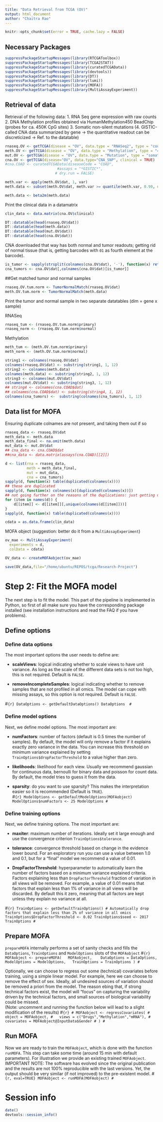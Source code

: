 ```yaml
---
title: "Data Retrieval from TCGA (OV)"
output: html_document
author: "Chaitra Rao"
---
```


```r
knitr::opts_chunk$set(error = TRUE, cache.lazy = FALSE)
```

## Necessary Packages

```r
suppressPackageStartupMessages(library(RTCGAToolbox))
suppressPackageStartupMessages(library(TCGA2STAT))
suppressPackageStartupMessages(library(curatedTCGAData))
suppressPackageStartupMessages(library(devtools))
suppressPackageStartupMessages(library(DT))
suppressPackageStartupMessages(library(lumi))
suppressPackageStartupMessages(library(MOFA))
suppressPackageStartupMessages(library(MultiAssayExperiment))
```

## Retrieval of data

Retrieval of the following data:
1. RNA Seq gene expression with raw counts
2. DNA Methylation profiles obtained via HumanMethylation450 BeadChip (probes for ca. 450K CpG sites)
3. Somatic non-silent mutations
(4. GISTIC-called CNA data summarized by gene -> the quantitative readout can be discreticized -> Ref. to the datatable)


```r
rnaseq.OV <- getTCGA(disease = "OV", data.type = "RNASeq2", type = "count")
meth.OV <- getTCGA(disease = "OV", data.type = "Methylation", type = "450K")
mut.OV <- getTCGA(disease = "OV", data.type = "Mutation", type = "somatic")
cna.OV <- getTCGA(disease="OV", data.type="CNA_SNP", clinical = TRUE)
#cna.COAD <- curatedTCGAData(diseaseCode = "COAD",
                        #assays = "*GISTIC*",
                       # dry.run = FALSE)
```

```r
meth.var <- apply(meth.OV$dat, 1, var)
meth.data <- subset(meth.OV$dat, meth.var >= quantile(meth.var, 0.99, na.rm=T) & !is.na(meth.var))

```

```r
meth.data <- beta2m(meth.data)
```

Print the clinical data in a datamatrix

```r
clin_data <- data.matrix(cna.OV$clinical)
```


```r
DT::datatable(head(rnaseq.OV$dat))
DT::datatable(head(meth.data))
DT::datatable(head(mut.OV$dat))
DT::datatable(head(cna.OV$dat))
```

CNA downloaded that way has both normal and tumor readouts; getting rid of normal tissue (that is, getting barcodes with `01` as fourth element at the barcode).

```r
is_tumor <- sapply(strsplit(colnames(cna.OV$dat), '-'), function(x) return(grepl('^01', x[4])))
cna_tumors <- cna.OV$dat[,colnames(cna.OV$dat)[is_tumor]]
```

##Get matched tumor and normal samples

```r
rnaseq.OV.tum.norm <- TumorNormalMatch(rnaseq.OV$dat)
meth.OV.tum.norm <- TumorNormalMatch(meth.data)
```

Print the tumor and normal sample in two separate datatables (dim = gene x sample)

RNASeq
```r
rnaseq_tum <- (rnaseq.OV.tum.norm$primary)
rnaseq_norm <- (rnaseq.OV.tum.norm$normal)
```

Methylation
```r
meth_tum <- (meth.OV.tum.norm$primary)
meth_norm <- (meth.OV.tum.norm$normal)
```

```r
string1 <- colnames(rnaseq.OV$dat)
colnames(rnaseq.OV$dat) <- substring(string1, 1, 12)
string2 <- colnames(meth.data)
colnames(meth.data) <- substring(string2, 1, 12)
string3 <- colnames(mut.OV$dat)
colnames(mut.OV$dat) <- substring(string3, 1, 12)
## string4 <- colnames(cna.COAD$dat)
## colnames(cna.COAD$dat) <- substring(string4, 1, 12)
colnames(cna_tumors) <-  substring(colnames(cna_tumors), 1, 12)

```

## Data list for MOFA

Ensuring duplicate colnames are not present, and taking them out if so

```r
rnaseq_data <- rnaseq.OV$dat
meth_data <- meth.data
meth_data_final <- na.omit(meth.data)
mut_data <- mut.OV$dat
## cna_data <- cna.COAD$dat
##cna_data <- data.matrix(assays(cna.COAD)[[2]])

```

```r
d <- list(rna = rnaseq_data,
          meth = meth_data_final,
          mut = mut_data,
          cna = cna_tumors)
sapply(d, function(x) table(duplicated(colnames(x))))
## these are duplicated
sapply(d, function(x) colnames(x)[duplicated(colnames(x))])
## not going further on the reasons of the duplications: just getting unique stuff
for (item in names(d)) {
    d[[item]] <- d[[item]][,unique(colnames(d[[item]]))]
}
sapply(d, function(x) table(duplicated(colnames(x))))
```

```r
cdata = as.data.frame(clin_data)


```

MOFA object (suggestion: better do it from a `MultiAssayExperiment`)

```r
ov_mae <- MultiAssayExperiment(
  experiments = d, 
  colData = cdata)

OV_data <- createMOFAobject(ov_mae)

```

```r
save(OV_data,file="/home/ubuntu/REPOS/tcga/Research-Project")

```
# Step 2: Fit the MOFA model
The next step is to fit the model. 
This part of the pipeline is implemented in Python, so first of all make sure you have the corresponding package installed (see installation instructions and read the FAQ if you have problems).

## Define options

### Define data options
The most important options the user needs to define are:  

* **scaleViews**: logical indicating whether to scale views to have unit variance. As long as the scale of the different data sets is not too high, this is not required. Default is `FALSE`.  

* **removeIncompleteSamples**: logical indicating whether to remove samples that are not profiled in all omics. The model can cope with missing assays, so this option is not required. Default is `FALSE`.  

#```{r}
DataOptions <- getDefaultDataOptions()
DataOptions 
#```

### Define model options
Next, we define model options. The most important are:  

* **numFactors**: number of factors (default is 0.5 times the number of samples). By default, the model will only remove a factor if it explains exactly zero variance in the data. You can increase this threshold on minimum variance explained by setting `TrainOptions$dropFactorThreshold` to a value higher than zero.  

* **likelihoods**: likelihood for each view. Usually we recommend gaussian for continuous data, bernoulli for binary data and poisson for count data. By default, the model tries to guess it from the data.  

* **sparsity**: do you want to use sparsity? This makes the interpretation easier so it is recommended (Default is `TRUE`).  
#```{r}
ModelOptions <- getDefaultModelOptions(MOFAobject)
ModelOptions$numFactors <- 25
ModelOptions
#```

### Define training options
Next, we define training options. The most important are:  

* **maxiter**: maximum number of iterations. Ideally set it large enough and use the convergence criterion `TrainOptions$tolerance`.  

* **tolerance**: convergence threshold based on change in the evidence lower bound. For an exploratory run you can use a value between 1.0 and 0.1, but for a "final" model we recommend a value of 0.01.  

* **DropFactorThreshold**: hyperparameter to automatically learn the number of factors based on a minimum variance explained criteria. Factors explaining less than `DropFactorThreshold` fraction of variation in all views will be removed. For example, a value of 0.01 means that factors that explain less than 1\% of variance in all views will be discarded. By default this it zero, meaning that all factors are kept unless they explain no variance at all.  

#```{r}
TrainOptions <- getDefaultTrainOptions()
# Automatically drop factors that explain less than 2% of variance in all omics
TrainOptions$DropFactorThreshold <- 0.02
TrainOptions$seed <- 2017
TrainOptions
#```

## Prepare MOFA
`prepareMOFA` internally performs a set of sanity checks and fills the `DataOptions`, `TrainOptions` and `ModelOptions` slots of the `MOFAobject`
#```{r}
MOFAobject <- prepareMOFA(
  MOFAobject, 
  DataOptions = DataOptions,
  ModelOptions = ModelOptions,
  TrainOptions = TrainOptions
)
#```

Optionally, we can choose to regress out some (technical) covariates before training, using a simple linear model. For example, here we can choose to remove the effect of sex. Ideally, all undesired sources of variation should be removed a priori from the model. The reason ebing that, if strong technical factors exist, the model will "focus" on capturing the variability driven by the technical factors, and small sources of biological variability could be missed.  
(Note: uncomment and running the function below will lead to a slight modification of the results)
#```{r}
# MOFAobject <- regressCovariates(
#   object = MOFAobject,
#   views = c("Drugs","Methylation","mRNA"),
#   covariates = MOFAobject@InputData$Gender
# )
#```

## Run MOFA
Now we are ready to train the `MOFAobject`, which is done with the function `runMOFA`. This step can take some time (around 15 min with default parameters). For illustration we provide an existing trained `MOFAobject`.  
IMPORTANT NOTE: The software has evolved since the original publication and the results are not 100% reproducible with the last versions. Yet, the output should be very similar (if not improved) to the pre-existent model.
#```{r, eval=TRUE}
MOFAobject <- runMOFA(MOFAobject)
#```









# Session info

```r
date()
devtools::session_info()
```
